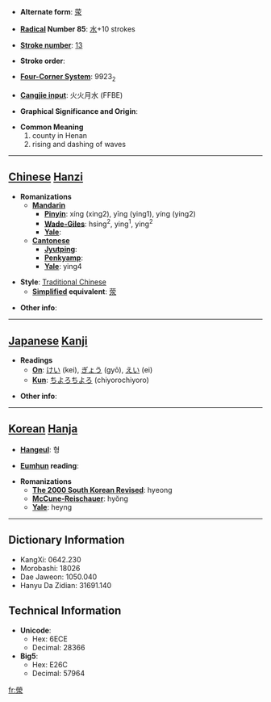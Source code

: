 * '''Alternate form''': [[荥]]

* '''[[Wiktionary:Chinese radical index| Radical]] Number 85''': [[Wiktionary:Chinese radical index 水|水]]+10 strokes

* '''[[Wiktionary:Chinese total strokes index|Stroke number]]''': [[Wiktionary:Chinese total strokes index 13|13]]

* '''Stroke order''': 

* '''[[Wiktionary:Chinese four corner index|Four-Corner System]]''': 9923<sub>2</sub>

* '''[[Wiktionary:Chinese Cangjie index|Cangjie input]]''': 火火月水 (FFBE)

* '''Graphical Significance and Origin''': 

* '''Common Meaning'''
*#county in Henan
*# rising and dashing of waves


----

== [[Chinese]] [[Hanzi]] ==

* '''Romanizations'''
** '''[[Mandarin]]'''
*** '''[[Pinyin]]''': xíng (xing2), yīng (ying1), yíng (ying2)
*** '''[[Wade-Giles]]''': hsing<sup>2</sup>, ying<sup>1</sup>, ying<sup>2</sup>
*** '''[[Yale]]''': 
** '''[[Cantonese]]'''
*** '''[[Jyutping]]''':
*** '''[[Penkyamp]]''': 
*** '''[[Yale]]''': ying4

* '''Style''': [[Traditional Chinese]] 
** '''[[Simplified Chinese|Simplified]] equivalent''': [[荥]]

* '''Other info''': 

----

== [[Japanese]] [[Kanji]] ==

* '''Readings'''
** '''[[On]]''': [[けい]] (kei), [[ぎょう]] (gyō), [[えい]] (ei)
** '''[[Kun]]''': [[ちよろちよろ]] (chiyorochiyoro)

* '''Other info''':  

----

== [[Korean]] [[Hanja]] ==

* '''[[Hangeul]]''': 형

* '''[[Eumhun]] reading''': 

* '''Romanizations'''
** '''[[The 2000 South Korean Revised Romanization|The 2000 South Korean Revised]]''': hyeong
** '''[[McCune-Reischauer]]''': hyŏng
** '''[[Yale]]''': heyng

----

== Dictionary Information ==

* KangXi: 0642.230
* Morobashi: 18026
* Dae Jaweon: 1050.040
* Hanyu Da Zidian: 31691.140

== Technical Information ==

* '''Unicode''':
** Hex: 6ECE
** Decimal: 28366
* '''Big5''':
** Hex: E26C
** Decimal: 57964

[[fr:滎]]